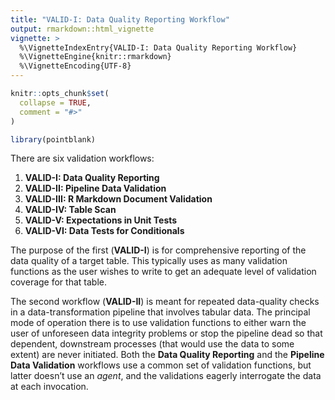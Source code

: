 ```yaml
---
title: "VALID-I: Data Quality Reporting Workflow"
output: rmarkdown::html_vignette
vignette: >
  %\VignetteIndexEntry{VALID-I: Data Quality Reporting Workflow}
  %\VignetteEngine{knitr::rmarkdown}
  %\VignetteEncoding{UTF-8}
---
```


```r
knitr::opts_chunk$set(
  collapse = TRUE,
  comment = "#>"
)

library(pointblank)
```

There are six validation workflows:

1. **VALID-I: Data Quality Reporting**
2. **VALID-II: Pipeline Data Validation**
3. **VALID-III: R Markdown Document Validation**
4. **VALID-IV: Table Scan**
5. **VALID-V: Expectations in Unit Tests**
6. **VALID-VI: Data Tests for Conditionals**

The purpose of the first (**VALID-I**) is for comprehensive reporting of the data quality of a target table. This typically uses as many validation functions as the user wishes to write to get an adequate level of validation coverage for that table. 

The second workflow (**VALID-II**) is meant for repeated data-quality checks in a data-transformation pipeline that involves tabular data. The principal mode of operation there is to use validation functions to either warn the user of unforeseen data integrity problems or stop the pipeline dead so that dependent, downstream processes (that would use the data to some extent) are never initiated. Both the **Data Quality Reporting** and the **Pipeline Data Validation** workflows use a common set of validation functions, but latter doesn't use an *agent*, and the validations eagerly interrogate the data at each invocation.




